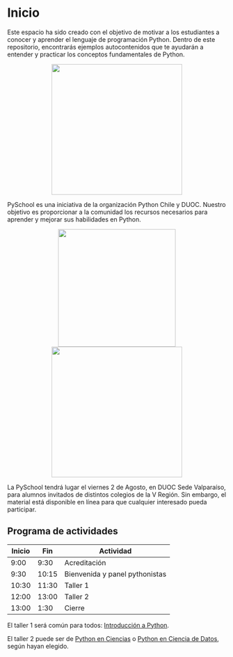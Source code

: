# Inicio

Este espacio ha sido creado con el objetivo de motivar a los estudiantes a conocer y aprender el lenguaje de programación Python. Dentro de este repositorio, encontrarás ejemplos autocontenidos que te ayudarán a entender y practicar los conceptos fundamentales de Python.

<center>
<img src="./images/cover.png" width="300">
</center>

PySchool es una iniciativa de la organización Python Chile y DUOC. Nuestro objetivo es proporcionar a la comunidad los recursos necesarios para aprender y mejorar sus habilidades en Python.

<center>
<img src="./images/pythonchile.png" width="270">
<img src="./images/DUOC_1.png" width="300">
</center>

La PySchool tendrá lugar el viernes 2 de Agosto, en DUOC Sede Valparaíso, para alumnos invitados de distintos colegios de la V Región. Sin embargo, el material está disponible en línea para que cualquier interesado pueda participar.

## Programa de actividades

| Inicio | Fin  | Actividad                |
|--------|------|--------------------------|
| 9:00   | 9:30 | Acreditación             |
| 9:30   | 10:15| Bienvenida y panel pythonistas |
| 10:30  | 11:30| Taller 1                 |
| 12:00  | 13:00| Taller 2                 |
| 13:00  | 1:30 | Cierre                   |

El taller 1 será común para todos: [Introducción a Python](./talleres/taller_1.html).

El taller 2 puede ser de [Python en Ciencias](./talleres/taller_2.html) o [Python en Ciencia de Datos](./talleres/taller_3.qmd.html), según hayan elegido.    
